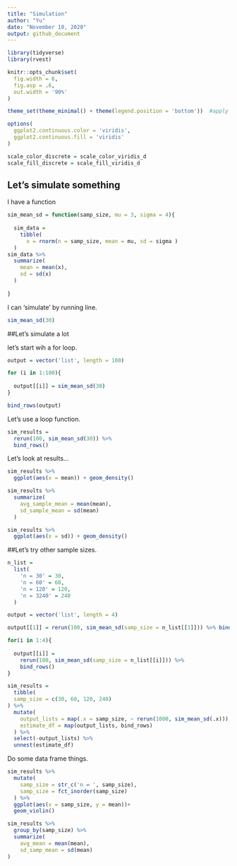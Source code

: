 ```yaml
---
title: "Simulation"
author: "Yu"
date: "November 10, 2020"
output: github_document
---
```


```r
library(tidyverse)
library(rvest)
```


```r
knitr::opts_chunk$set(
  fig.width = 6,
  fig.asp = .6, 
  out.width = '90%'
)

theme_set(theme_minimal() + theme(legend.position = 'bottom'))  #apply this theme setting everywhere in this document

options(
  ggplot2.continuous.color = 'viridis',
  ggplot2.continuous.fill = 'viridis'
)

scale_color_discrete = scale_color_viridis_d
scale_fill_discrete = scale_fill_viridis_d
```


## Let's simulate something

I have a function

```r
sim_mean_sd = function(samp_size, mu = 3, sigma = 4){
  
  sim_data = 
    tibble(
      x = rnorm(n = samp_size, mean = mu, sd = sigma )
  )
sim_data %>% 
  summarize(
    mean = mean(x),
    sd = sd(x)
  )
  
}
```


I can 'simulate' by running line.

```r
sim_mean_sd(30)
```


##Let's simulate a lot

let's start wih a for loop.

```r
output = vector('list', length = 100)

for (i in 1:100){
  
  output[[i]] = sim_mean_sd(30)
}

bind_rows(output)
```


Let's use a loop function.

```r
sim_results = 
  rerun(100, sim_mean_sd(30)) %>% 
  bind_rows()
```


Let's look at results...

```r
sim_results %>% 
  ggplot(aes(x = mean)) + geom_density()

sim_results %>% 
  summarize(
    avg_sample_mean = mean(mean),
    sd_sample_mean = sd(mean)
  )

sim_results %>% 
  ggplot(aes(x = sd)) + geom_density()
```


##Let's try other sample sizes.

```r
n_list = 
  list(
    'n = 30' = 30,
    'n = 60' = 60,
    'n = 120' = 120,
    'n = 3240' = 240
  )

output = vector('list', length = 4)

output[[1]] = rerun(100, sim_mean_sd(samp_size = n_list[[1]])) %>% bind_rows()

for(i in 1:4){
  
  output[[i]] = 
    rerun(100, sim_mean_sd(samp_size = n_list[[i]])) %>% 
    bind_rows()
}


```


```r
sim_results = 
  tibble(
  samp_size = c(30, 60, 120, 240)
) %>% 
  mutate(
    output_lists = map(.x = samp_size, ~ rerun(1000, sim_mean_sd(.x))),
    estimate_df = map(output_lists, bind_rows)
  ) %>% 
  select(-output_lists) %>% 
  unnest(estimate_df)
```

Do some data frame things.

```r
sim_results %>% 
  mutate(
    samp_size = str_c('n = ', samp_size),
    samp_size = fct_inorder(samp_size)
  ) %>% 
  ggplot(aes(x = samp_size, y = mean))+
  geom_violin()
```

```r
sim_results %>% 
  group_by(samp_size) %>% 
  summarize(
    avg_mean = mean(mean),
    sd_samp_mean = sd(mean)
)
  
```

